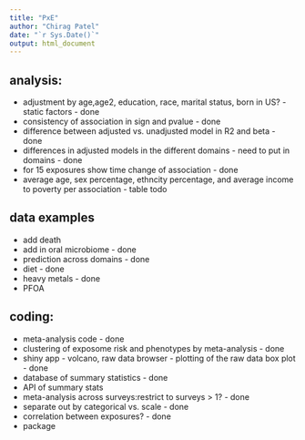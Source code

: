 ```yaml
---
title: "PxE"
author: "Chirag Patel"
date: "`r Sys.Date()`"
output: html_document
---
```




## analysis:

-   adjustment by age,age2, education, race, marital status, born in US? - static factors - done
-   consistency of association in sign and pvalue - done
-   difference between adjusted vs. unadjusted model in R2 and beta - done
-   differences in adjusted models in the different domains - need to put in domains - done
-   for 15 exposures show time change of association - done
-   average age, sex percentage, ethncity percentage, and average income to poverty per association - table todo



## data examples

-   add death
-   add in oral microbiome - done
-   prediction across domains - done
-   diet - done
-   heavy metals - done
-   PFOA

## coding:

-   meta-analysis code - done
-   clustering of exposome risk and phenotypes by meta-analysis - done
-   shiny app - volcano, raw data browser - plotting of the raw data box plot - done
-   database of summary statistics - done
-  API of summary stats
-   meta-analysis across surveys:restrict to surveys > 1? - done
-   separate out by categorical vs. scale - done
-   correlation between exposures? - done
-  package



